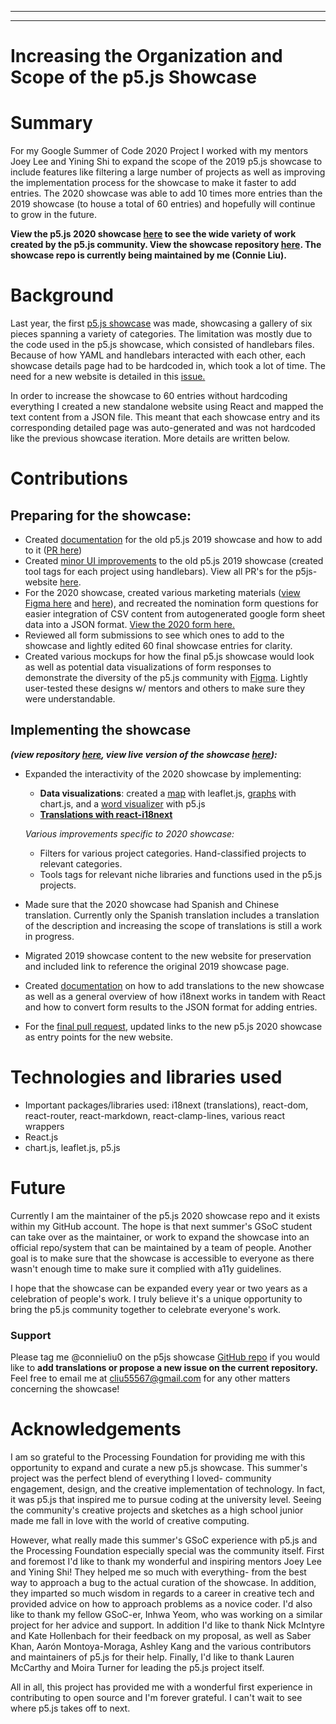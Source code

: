 
---

---
# Increasing the Organization and Scope of the p5.js Showcase

# Summary

For my Google Summer of Code 2020 Project I worked with my mentors Joey Lee and Yining Shi to expand the scope of the 2019 p5.js showcase to include features like filtering a large number of projects as well as improving the implementation process for the showcase to make it faster to add entries. The 2020 showcase was able to add 10 times more entries than the 2019 showcase (to house a total of 60 entries) and hopefully will continue to grow in the future. 

**View the p5.js 2020 showcase [here](https://showcase.p5js.org/#/) to see the wide variety of work created by the p5.js community. View the showcase repository [here](https://github.com/connieliu0/p5.js-showcase). The showcase repo is currently being maintained by me (Connie Liu).**

# Background

Last year, the first [p5.js showcase](https://p5js.org/showcase/) was made, showcasing a gallery of six pieces spanning a variety of categories. The limitation was mostly due to the code used in the p5.js showcase, which consisted of handlebars files. Because of how YAML and handlebars interacted with each other, each showcase details page had to be hardcoded in, which took a lot of time. The need for a new website is detailed in this [issue.](https://github.com/processing/p5.js-website/issues/819)

In order to increase the showcase to 60 entries without hardcoding everything I created a new standalone website using React and mapped the text content from a JSON file. This meant that each showcase entry and its corresponding detailed page was auto-generated and was not hardcoded like the previous showcase iteration. More details are written below.

# Contributions

## Preparing for the showcase:

- Created [documentation](https://github.com/processing/p5.js-website/blob/main/contributor_docs/showcase_documentation/) for the old p5.js 2019 showcase and how to add to it ([PR here](https://github.com/processing/p5.js-website/pull/796/files))
- Created [minor UI improvements](https://github.com/processing/p5.js-website/pull/813) to the old p5.js 2019 showcase (created tool tags for each project using handlebars). View all PR's for the p5js-website [here](https://github.com/processing/p5.js-website/pulls?q=is%3Apr+author%3Aconnieliu0+).
- For the 2020 showcase, created various marketing materials ([view Figma here](https://www.figma.com/file/Ym32EUY2S3z9DCTahMgpRc/Figma-Showcase?node-id=436%3A80) and [here](https://www.figma.com/file/Ym32EUY2S3z9DCTahMgpRc/Figma-Showcase?node-id=45%3A14)), and recreated the nomination form questions for easier integration of CSV content from autogenerated google form sheet data into a JSON format. [View the 2020 form here.](https://forms.gle/s2YNLT5eRdQLCKAm6)
- Reviewed all form submissions to see which ones to add to the showcase and lightly edited 60 final showcase entries for clarity.
- Created various mockups for how the final p5.js showcase would look as well as potential data visualizations of form responses to demonstrate the diversity of the p5.js community with [Figma](https://www.figma.com/file/Ym32EUY2S3z9DCTahMgpRc/Figma-Showcase?node-id=127%3A0). Lightly user-tested these designs w/ mentors and others to make sure they were understandable.

## Implementing the showcase

***(view repository [here](https://github.com/connieliu0/p5.js-showcase), view live version of the showcase [here](https://showcase.p5js.org/#/)):***

- Expanded the interactivity of the 2020 showcase by implementing:
    - **Data visualizations**: created a [map](https://github.com/connieliu0/p5.js-showcase/blob/master/src/simple.js) with leaflet.js, [graphs](https://github.com/connieliu0/p5.js-showcase/blob/master/src/App.js) with chart.js, and a [word visualizer](https://github.com/connieliu0/p5.js-showcase/blob/master/src/sketch.js) with p5.js
    - **[Translations with react-i18next](https://github.com/connieliu0/p5.js-showcase/tree/master/src/locales)**

    *Various improvements specific to 2020 showcase:*

    - Filters for various project categories. Hand-classified projects to relevant categories.
    - Tools tags for relevant niche libraries and functions used in the p5.js projects.
- Made sure that the 2020 showcase had Spanish and Chinese translation. Currently only the Spanish translation includes a translation of the description and increasing the scope of translations is still a work in progress.
- Migrated 2019 showcase content to the new website for preservation and included link to reference the original 2019 showcase page.
- Created [documentation](https://github.com/connieliu0/p5.js-showcase/blob/master/showcase2020_documentation/) on how to add translations to the new showcase as well as a general overview of how i18next works in tandem with React and how to convert form results to the JSON format for adding entries.
- For the [final pull request](https://github.com/processing/p5.js-website/pull/851), updated links to the new p5.js 2020 showcase as entry points for the new website.

# Technologies and libraries used

- Important packages/libraries used: i18next (translations), react-dom, react-router, react-markdown, react-clamp-lines, various react wrappers
- React.js
- chart.js, leaflet.js, p5.js

# Future

Currently I am the maintainer of the p5.js 2020 showcase repo and it exists within my GitHub account. The hope is that next summer's GSoC student can take over as the maintainer, or work to expand the showcase into an official repo/system that can be maintained by a team of people. Another goal is to make sure that the showcase is accessible to everyone as there wasn't enough time to make sure it complied with a11y guidelines.

I hope that the showcase can be expanded every year or two years as a celebration of people's work. I truly believe it's a unique opportunity to bring the p5.js community together to celebrate everyone's work.

### Support

Please tag me @connieliu0 on the p5js showcase [GitHub repo](https://github.com/connieliu0/p5.js-showcase) if you would like to **add translations or propose a new issue on the current repository.** Feel free to email me at cliu55567@gmail.com for any other matters concerning the showcase!

# Acknowledgements

I am so grateful to the Processing Foundation for providing me with this opportunity to expand and curate a new p5.js showcase. This summer's project was the perfect blend of everything I loved- community engagement, design, and the creative implementation of technology. In fact, it was p5.js that inspired me to pursue coding at the university level. Seeing the community's creative projects and sketches as a high school junior made me fall in love with the world of creative computing.

However, what really made this summer's GSoC experience with p5.js and the Processing Foundation especially special was the community itself. First and foremost I'd like to thank my wonderful and inspiring mentors Joey Lee and Yining Shi! They helped me so much with  everything- from the best way to approach a bug to the actual curation of the showcase. In addition, they imparted so much wisdom in regards to a career in creative tech and provided advice on how to approach problems as a novice coder. I'd also like to thank my fellow GSoC-er, Inhwa Yeom, who was working on a similar project for her advice and support. In addition I'd like to thank Nick McIntyre and Kate Hollenbach for their feedback on my proposal, as well as Saber Khan, Aarón Montoya-Moraga, Ashley Kang and the various contributors and maintainers of p5.js for their help. Finally, I'd like to thank Lauren McCarthy and Moira Turner for leading the p5.js project itself.

All in all, this project has provided me with a wonderful first experience in contributing to open source and I'm forever grateful. I can't wait to see where p5.js takes off to next.

  